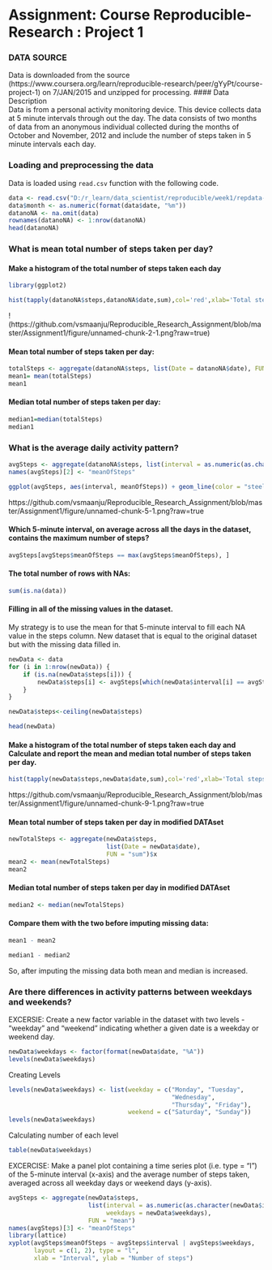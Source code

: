 Assignment: Course Reproducible-Research : Project 1
========================================================
  
### DATA SOURCE  
Data is downloaded from the source (https://www.coursera.org/learn/reproducible-research/peer/gYyPt/course-project-1) on 7/JAN/2015 and unzipped for processing.
#### Data Description  
Data is from a personal activity monitoring device. This device collects data at 5 minute intervals through out the day. The data consists of two months of data from an anonymous individual collected during the months of October and November, 2012 and include the number of steps taken in 5 minute intervals each day.

### Loading and preprocessing the data

Data is loaded using `read.csv` function with the following code.

```r
data <- read.csv("D:/r_learn/data_scientist/reproducible/week1/repdata-data-activity/activity.csv", colClasses = c("integer", "Date", "factor"))
data$month <- as.numeric(format(data$date, "%m"))
datanoNA <- na.omit(data)
rownames(datanoNA) <- 1:nrow(datanoNA)
head(datanoNA)

```


### What is mean total number of steps taken per day?  

#### Make a histogram of the total number of steps taken each day 
```r
library(ggplot2)

hist(tapply(datanoNA$steps,datanoNA$date,sum),col='red',xlab='Total steps per day',main="Total Number of Steps (perday)")


```
!(https://github.com/vsmaanju/Reproducible_Research_Assignment/blob/master/Assignment1/figure/unnamed-chunk-2-1.png?raw=true)




#### Mean total number of steps taken per day:  

```r
totalSteps <- aggregate(datanoNA$steps, list(Date = datanoNA$date), FUN = "sum")$x
mean1= mean(totalSteps)
mean1

```


#### Median total number of steps taken per day:

```r

median1=median(totalSteps)
median1
```
 
### What is the average daily activity pattern?  

```r
avgSteps <- aggregate(datanoNA$steps, list(interval = as.numeric(as.character(datanoNA$interval))), FUN = "mean")
names(avgSteps)[2] <- "meanOfSteps"

ggplot(avgSteps, aes(interval, meanOfSteps)) + geom_line(color = "steelblue", size = 0.8) + labs(title = "Time Series Plot of the 5-minute Interval", x = "5-minute intervals", y = "Average Number of Steps Taken")
```
https://github.com/vsmaanju/Reproducible_Research_Assignment/blob/master/Assignment1/figure/unnamed-chunk-5-1.png?raw=true

#### Which 5-minute interval, on average across all the days in the dataset, contains the maximum number of steps?

```r

avgSteps[avgSteps$meanOfSteps == max(avgSteps$meanOfSteps), ]
```
 
#### The total number of rows with NAs:

```r

sum(is.na(data))
```


#### Filling in all of the missing values in the dataset.  

My strategy is to use the mean for that 5-minute interval to fill each NA value in the steps column.
New dataset that is equal to the original dataset but with the missing data filled in.


```r

newData <- data 
for (i in 1:nrow(newData)) {
    if (is.na(newData$steps[i])) {
        newData$steps[i] <- avgSteps[which(newData$interval[i] == avgSteps$interval), ]$meanOfSteps
    }
}

newData$steps<-ceiling(newData$steps)

head(newData)
```

#### Make a histogram of the total number of steps taken each day and Calculate and report the mean and median total number of steps taken per day.  

```r
hist(tapply(newData$steps,newData$date,sum),col='red',xlab='Total steps per day[new Data]',main="Total Number of Steps (perday)[New Data]")

```

https://github.com/vsmaanju/Reproducible_Research_Assignment/blob/master/Assignment1/figure/unnamed-chunk-9-1.png?raw=true

     

#### Mean total number of steps taken per day in modified DATAset  

```r

newTotalSteps <- aggregate(newData$steps, 
                           list(Date = newData$date), 
                           FUN = "sum")$x
mean2 <- mean(newTotalSteps)
mean2
```

#### Median total number of steps taken per day in modified DATAset 

```r

median2 <- median(newTotalSteps)
```

#### Compare them with the two before imputing missing data: 

```r

mean1 - mean2

median1 - median2
```


So, after imputing the missing data both mean and median is increased.

### Are there differences in activity patterns between weekdays and weekends?

EXCERSIE: Create a new factor variable in the dataset with two levels - "weekday" and "weekend" indicating whether a given date is a weekday or weekend day.


```r
newData$weekdays <- factor(format(newData$date, "%A"))
levels(newData$weekdays)

```

Creating Levels

```r
levels(newData$weekdays) <- list(weekday = c("Monday", "Tuesday",
                                             "Wednesday", 
                                             "Thursday", "Friday"),
                                 weekend = c("Saturday", "Sunday"))
levels(newData$weekdays)


```

Calculating number of each level

```r
table(newData$weekdays)
```

EXCERCISE:
Make a panel plot containing a time series plot (i.e. type = "l") of the 5-minute interval (x-axis) and the average number of steps taken, averaged across all weekday days or weekend days (y-axis).


```r

avgSteps <- aggregate(newData$steps, 
                      list(interval = as.numeric(as.character(newData$interval)), 
                           weekdays = newData$weekdays),
                      FUN = "mean")
names(avgSteps)[3] <- "meanOfSteps"
library(lattice)
xyplot(avgSteps$meanOfSteps ~ avgSteps$interval | avgSteps$weekdays, 
       layout = c(1, 2), type = "l", 
       xlab = "Interval", ylab = "Number of steps")
```


